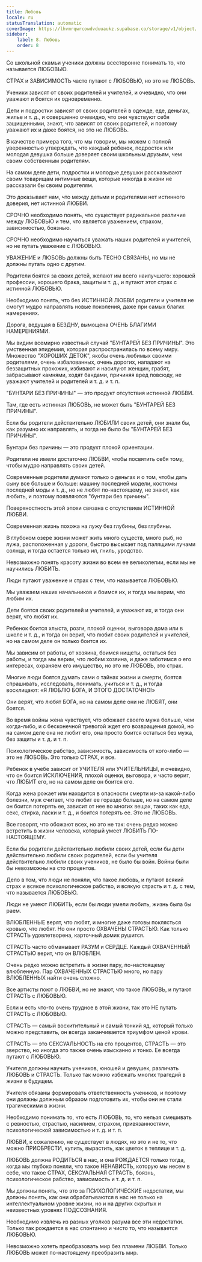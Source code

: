 ```yaml
---
title: Любовь
locale: ru
statusTranslation: automatic
coverImage: https://lhvmrqwrcowdvduuaukz.supabase.co/storage/v1/object/public/strapi-uploads/small_cover-educacion-fundamental.webp-2d51a7828a2b1309555be27f7e2a61a0.webp
sidebar:
    label: 8. Любовь
    order: 8
---
```

Со школьной скамьи ученики должны всесторонне понимать то, что называется ЛЮБОВЬЮ.

СТРАХ и ЗАВИСИМОСТЬ часто путают с ЛЮБОВЬЮ, но это не ЛЮБОВЬ.

Ученики зависят от своих родителей и учителей, и очевидно, что они уважают и боятся их одновременно.

Дети и подростки зависят от своих родителей в одежде, еде, деньгах, жилье и т. д., и совершенно очевидно, что они чувствуют себя защищенными, знают, что зависят от своих родителей, и поэтому уважают их и даже боятся, но это не ЛЮБОВЬ.

В качестве примера того, что мы говорим, мы можем с полной уверенностью утверждать, что каждый ребенок, подросток или молодая девушка больше доверяет своим школьным друзьям, чем своим собственным родителям.

На самом деле дети, подростки и молодые девушки рассказывают своим товарищам интимные вещи, которые никогда в жизни не рассказали бы своим родителям.

Это доказывает нам, что между детьми и родителями нет истинного доверия, нет истинной ЛЮБВИ.

СРОЧНО необходимо понять, что существует радикальное различие между ЛЮБОВЬЮ и тем, что является уважением, страхом, зависимостью, боязнью.

СРОЧНО необходимо научиться уважать наших родителей и учителей, но не путать уважение с ЛЮБОВЬЮ.

УВАЖЕНИЕ и ЛЮБОВЬ должны быть ТЕСНО СВЯЗАНЫ, но мы не должны путать одно с другим.

Родители боятся за своих детей, желают им всего наилучшего: хорошей профессии, хорошего брака, защиты и т. д., и путают этот страх с истинной ЛЮБОВЬЮ.

Необходимо понять, что без ИСТИННОЙ ЛЮБВИ родители и учителя не смогут мудро направлять новые поколения, даже при самых благих намерениях.

Дорога, ведущая в БЕЗДНУ, вымощена ОЧЕНЬ БЛАГИМИ НАМЕРЕНИЯМИ.

Мы видим всемирно известный случай "БУНТАРЕЙ БЕЗ ПРИЧИНЫ". Это умственная эпидемия, которая распространилась по всему миру. Множество "ХОРОШИХ ДЕТОК", якобы очень любимых своими родителями, очень избалованных, очень дорогих, нападают на беззащитных прохожих, избивают и насилуют женщин, грабят, забрасывают камнями, ходят бандами, причиняя вред повсюду, не уважают учителей и родителей и т. д. и т. п.

"БУНТАРИ БЕЗ ПРИЧИНЫ" — это продукт отсутствия истинной ЛЮБВИ.

Там, где есть истинная ЛЮБОВЬ, не может быть "БУНТАРЕЙ БЕЗ ПРИЧИНЫ".

Если бы родители действительно ЛЮБИЛИ своих детей, они знали бы, как разумно их направлять, и тогда не было бы "БУНТАРЕЙ БЕЗ ПРИЧИНЫ".

Бунтари без причины — это продукт плохой ориентации.

Родители не имели достаточно ЛЮБВИ, чтобы посвятить себя тому, чтобы мудро направлять своих детей.

Современные родители думают только о деньгах и о том, чтобы дать сыну все больше и больше: машину последней модели, костюмы последней моды и т. д., но не любят по-настоящему, не знают, как любить, и поэтому появляются "бунтари без причины".

Поверхностность этой эпохи связана с отсутствием ИСТИННОЙ ЛЮБВИ.

Современная жизнь похожа на лужу без глубины, без глубины.

В глубоком озере жизни может жить много существ, много рыб, но лужа, расположенная у дороги, быстро высыхает под палящими лучами солнца, и тогда остается только ил, гниль, уродство.

Невозможно понять красоту жизни во всем ее великолепии, если мы не научились ЛЮБИТЬ.

Люди путают уважение и страх с тем, что называется ЛЮБОВЬЮ.

Мы уважаем наших начальников и боимся их, и тогда мы верим, что любим их.

Дети боятся своих родителей и учителей, и уважают их, и тогда они верят, что любят их.

Ребенок боится хлыста, розги, плохой оценки, выговора дома или в школе и т. д., и тогда он верит, что любит своих родителей и учителей, но на самом деле он только боится их.

Мы зависим от работы, от хозяина, боимся нищеты, остаться без работы, и тогда мы верим, что любим хозяина, и даже заботимся о его интересах, охраняем его имущество, но это не ЛЮБОВЬ, это страх.

Многие люди боятся думать сами о тайнах жизни и смерти, боятся спрашивать, исследовать, понимать, учиться и т. д., и тогда восклицают: «Я ЛЮБЛЮ БОГА, И ЭТОГО ДОСТАТОЧНО!»

Они верят, что любят БОГА, но на самом деле они не ЛЮБЯТ, они боятся.

Во время войны жена чувствует, что обожает своего мужа больше, чем когда-либо, и с бесконечной тревогой ждет его возвращения домой, но на самом деле она не любит его, она просто боится остаться без мужа, без защиты и т. д. и т. п.

Психологическое рабство, зависимость, зависимость от кого-либо — это не ЛЮБОВЬ. Это только СТРАХ, и все.

Ребенок в учебе зависит от УЧИТЕЛЯ или УЧИТЕЛЬНИЦЫ, и очевидно, что он боится ИСКЛЮЧЕНИЯ, плохой оценки, выговора, и часто верит, что ЛЮБИТ его, но на самом деле он боится его.

Когда жена рожает или находится в опасности смерти из-за какой-либо болезни, муж считает, что любит ее гораздо больше, но на самом деле он боится потерять ее, зависит от нее во многих вещах, таких как еда, секс, стирка, ласки и т. д., и боится потерять ее. Это не ЛЮБОВЬ.

Все говорят, что обожают всех, но это не так: очень редко можно встретить в жизни человека, который умеет ЛЮБИТЬ ПО-НАСТОЯЩЕМУ.

Если бы родители действительно любили своих детей, если бы дети действительно любили своих родителей, если бы учителя действительно любили своих учеников, не было бы войн. Войны были бы невозможны на сто процентов.

Дело в том, что люди не поняли, что такое любовь, и путают всякий страх и всякое психологическое рабство, и всякую страсть и т. д. с тем, что называется ЛЮБОВЬЮ.

Люди не умеют ЛЮБИТЬ, если бы люди умели любить, жизнь была бы раем.

ВЛЮБЛЕННЫЕ верят, что любят, и многие даже готовы поклясться кровью, что любят. Но они просто ОХВАЧЕНЫ СТРАСТЬЮ. Как только СТРАСТЬ удовлетворена, карточный домик рушится.

СТРАСТЬ часто обманывает РАЗУМ и СЕРДЦЕ. Каждый ОХВАЧЕННЫЙ СТРАСТЬЮ верит, что он ВЛЮБЛЕН.

Очень редко можно встретить в жизни пару, по-настоящему влюбленную. Пар ОХВАЧЕННЫХ СТРАСТЬЮ много, но пару ВЛЮБЛЕННЫХ найти очень сложно.

Все артисты поют о ЛЮБВИ, но не знают, что такое ЛЮБОВЬ, и путают СТРАСТЬ с ЛЮБОВЬЮ.

Если и есть что-то очень трудное в этой жизни, так это НЕ путать СТРАСТЬ с ЛЮБОВЬЮ.

СТРАСТЬ — самый восхитительный и самый тонкий яд, который только можно представить, он всегда заканчивается триумфом ценой крови.

СТРАСТЬ — это СЕКСУАЛЬНОСТЬ на сто процентов, СТРАСТЬ — это зверство, но иногда это также очень изысканно и тонко. Ее всегда путают с ЛЮБОВЬЮ.

Учителя должны научить учеников, юношей и девушек, различать ЛЮБОВЬ и СТРАСТЬ. Только так можно избежать многих трагедий в жизни в будущем.

Учителя обязаны формировать ответственность учеников, и поэтому они должны должным образом подготовить их, чтобы они не стали трагическими в жизни.

Необходимо понимать то, что есть ЛЮБОВЬ, то, что нельзя смешивать с ревностью, страстью, насилием, страхом, привязанностями, психологической зависимостью и т. д. и т. п.

ЛЮБВИ, к сожалению, не существует в людях, но это и не то, что можно ПРИОБРЕСТИ, купить, вырастить, как цветок в теплице и т. д.

ЛЮБОВЬ должна РОДИТЬСЯ в нас, и она РОЖДАЕТСЯ только тогда, когда мы глубоко поняли, что такое НЕНАВИСТЬ, которую мы несем в себе, что такое СТРАХ, СЕКСУАЛЬНАЯ СТРАСТЬ, боязнь, психологическое рабство, зависимость и т. д. и т. п.

Мы должны понять, что это за ПСИХОЛОГИЧЕСКИЕ недостатки, мы должны понять, как они обрабатываются в нас не только на интеллектуальном уровне жизни, но и на других скрытых и неизвестных уровнях ПОДСОЗНАНИЯ.

Необходимо извлечь из разных уголков разума все эти недостатки. Только так рождается в нас спонтанно и чисто то, что называется ЛЮБОВЬЮ.

Невозможно хотеть преобразовать мир без пламени ЛЮБВИ. Только ЛЮБОВЬ может по-настоящему преобразить мир.

